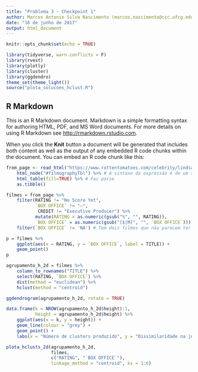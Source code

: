 ```yaml
---
title: "Problema 3 - Checkpoint 1"
author: Marcos Antonio Silva Nascimento (marcos.nascimento@ccc.ufcg.edu.br)
date: "16 de junho de 2017"
output: html_document
---
```


```r
knitr::opts_chunk$set(echo = TRUE)
```

```r
library(tidyverse, warn.conflicts = F)
library(rvest)
library(plotly)
library(cluster)
library(ggdendro)
theme_set(theme_light())
source("plota_solucoes_hclust.R")
```

## R Markdown

This is an R Markdown document. Markdown is a simple formatting syntax for authoring HTML, PDF, and MS Word documents. For more details on using R Markdown see <http://rmarkdown.rstudio.com>.

When you click the **Knit** button a document will be generated that includes both content as well as the output of any embedded R code chunks within the document. You can embed an R code chunk like this:

```r
from_page <- read_html("https://www.rottentomatoes.com/celebrity/lindsay_lohan") %>% 
    html_node("#filmographyTbl") %>% # A sintaxe da expressão é de um seletor à lá JQuery: https://rdrr.io/cran/rvest/man/html_nodes.html 
    html_table(fill=TRUE) %>% # Faz parse
    as.tibble()

filmes = from_page %>% 
    filter(RATING != "No Score Yet", 
           `BOX OFFICE` != "—", 
            CREDIT != "Executive Producer") %>%
           mutate(RATING = as.numeric(gsub("%", "", RATING)), 
           `BOX OFFICE` = as.numeric(gsub("[$|M]", "", `BOX OFFICE`))) %>% 
    filter(`BOX OFFICE` != 'NA') # Tem dois filmes que não parecem ter sido lançados no mundo todo
```

```r
p = filmes %>% 
    ggplot(aes(x = RATING, y = `BOX OFFICE`, label = TITLE)) + 
    geom_point() 
p
```

```r
agrupamento_h_2d = filmes %>% 
    column_to_rownames("TITLE") %>%
    select(RATING, `BOX OFFICE`) %>%
    dist(method = "euclidean") %>% 
    hclust(method = "centroid")

ggdendrogram(agrupamento_h_2d, rotate = TRUE)

data.frame(k = NROW(agrupamento_h_2d$height):1, 
           height = agrupamento_h_2d$height) %>% 
    ggplot(aes(x = k, y = height)) + 
    geom_line(colour = "grey") + 
    geom_point() + 
    labs(x = "Número de clusters produzido", y = "Dissimilaridade na junção")
```
```r
plota_hclusts_2d(agrupamento_h_2d, 
                 filmes, 
                 c("RATING", "`BOX OFFICE`"), 
                 linkage_method = "centroid", ks = 1:6)
```

